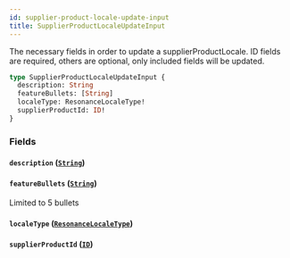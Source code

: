 ```yaml
---
id: supplier-product-locale-update-input
title: SupplierProductLocaleUpdateInput
---
```



The necessary fields in order to update a supplierProductLocale.
ID fields are required, others are optional, only included fields will be updated.


```graphql
type SupplierProductLocaleUpdateInput {
  description: String
  featureBullets: [String]
  localeType: ResonanceLocaleType!
  supplierProductId: ID!
}
```


### Fields

#### `description` ([`String`](/developers/supplier-apis/supply-api/graphql/reference/scalars/string))




#### `featureBullets` ([`String`](/developers/supplier-apis/supply-api/graphql/reference/scalars/string))

Limited to 5 bullets


#### `localeType` ([`ResonanceLocaleType`](/developers/supplier-apis/supply-api/graphql/reference/enums/resonance-locale-type))




#### `supplierProductId` ([`ID`](/developers/supplier-apis/supply-api/graphql/reference/scalars/id))







